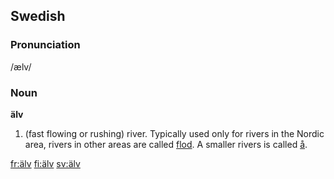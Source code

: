{{see|alv}}
==Swedish==
===Pronunciation===
/ælv/
===Noun===
{{sv-noun-reg-ar}}
'''älv''' {{c}}
#(fast flowing or rushing) river. Typically used only for rivers in the Nordic area, rivers in other areas are called [[flod]]. A smaller rivers is called [[å]].

[[fr:älv]]
[[fi:älv]]
[[sv:älv]]